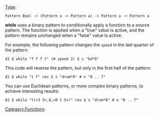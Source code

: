 [[Type signature|Type]]: <source inline>Pattern Bool -> (Pattern a -> Pattern a) -> Pattern a -> Pattern a</source>

'''while''' uses a binary pattern to conditionally apply a function to a source pattern. The function is applied when a "true" value is active, and the pattern remains unchanged when a "false" value is active.

For example, the following pattern changes the <code>speed</code> in the last quarter of the pattern:

<source>d1 $ while "f f f t" (# speed 2) $ s "bd*8"</source>

This code will reverse the pattern, but only in the first half of the pattern:

<source>d1 $ while "t f" rev $ s "drum*8" # n "0 .. 7"</source>

You can use Euclidean patterns, or more complex binary patterns, to achieve interesting results:

<source>d1 $ while "t(<3 5>,8,<0 1 5>)" rev $ s "drum*8" # n "0 .. 7"</source>


[[Category:Functions]]